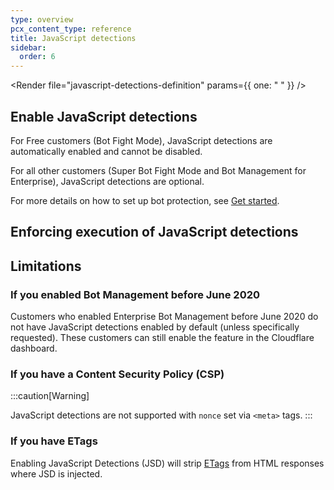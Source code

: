 ```yaml
---
type: overview
pcx_content_type: reference
title: JavaScript detections
sidebar:
  order: 6
---
```



<Render file="javascript-detections-definition" params={{ one: " " }} />

## Enable JavaScript detections

For Free customers (Bot Fight Mode), JavaScript detections are automatically enabled and cannot be disabled.

For all other customers (Super Bot Fight Mode and Bot Management for Enterprise), JavaScript detections are optional.

<Render file="javascript-detections-enable" />

For more details on how to set up bot protection, see [Get started](/bots/get-started/).

## Enforcing execution of JavaScript detections

<Render file="javascript-detections-implementation" />

<Render file="cf-clearance-cookie" />

## Limitations

### If you enabled Bot Management before June 2020

Customers who enabled Enterprise Bot Management before June 2020 do not have JavaScript detections enabled by default (unless specifically requested). These customers can still enable the feature in the Cloudflare dashboard.

### If you have a Content Security Policy (CSP)

<Render file="javascript-detections-csp" />

:::caution[Warning]

JavaScript detections are not supported with `nonce` set via `<meta>` tags. 
:::

### If you have ETags

Enabling JavaScript Detections (JSD) will strip [ETags](/cache/reference/etag-headers/) from HTML responses where JSD is injected.

